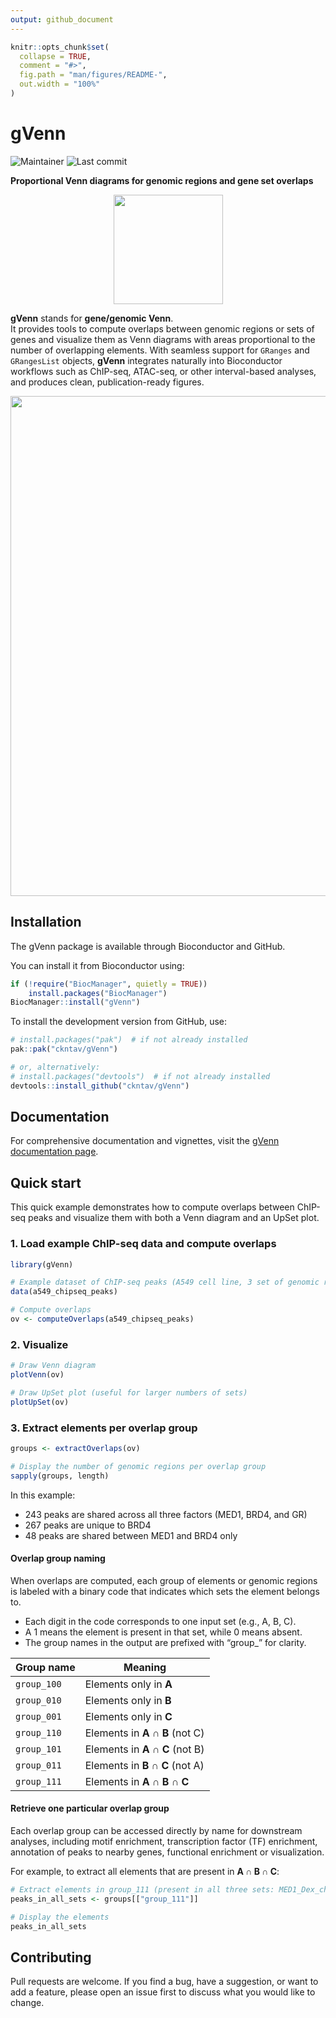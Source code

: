 ```yaml
---
output: github_document
---
```


<!-- README.md is generated from README.Rmd. Please edit that file -->

```r
knitr::opts_chunk$set(
  collapse = TRUE,
  comment = "#>",
  fig.path = "man/figures/README-",
  out.width = "100%"
)
```

# gVenn

![Maintainer](https://img.shields.io/badge/maintainer-ckntav-blue)
![Last commit](https://img.shields.io/github/last-commit/ckntav/gVenn)

**Proportional Venn diagrams for genomic regions and gene set overlaps**

<p align="center">
  <img src="man/figures/gVenn_hex_sticker.png" width="175"/>
</p>

**gVenn** stands for **gene/genomic Venn**.  
It provides tools to compute overlaps between genomic regions or sets of genes
and visualize them as Venn diagrams with areas proportional to the number of 
overlapping elements. With seamless support for `GRanges` and `GRangesList` 
objects, **gVenn** integrates naturally into Bioconductor workflows such as 
ChIP-seq, ATAC-seq, or other interval-based analyses, and produces clean, 
publication-ready figures.

<p align="center">
<img src="man/figures/Tav_graphical_abstract_v3_20251029.png" width="800"/>
</p>

## Installation

The gVenn package is available through Bioconductor and GitHub.

You can install it from Bioconductor using:
```r
if (!require("BiocManager", quietly = TRUE))
    install.packages("BiocManager")
BiocManager::install("gVenn")
```

To install the development version from GitHub, use:

```r
# install.packages("pak")  # if not already installed
pak::pak("ckntav/gVenn")

# or, alternatively:
# install.packages("devtools")  # if not already installed
devtools::install_github("ckntav/gVenn")
```

## Documentation

For comprehensive documentation and vignettes, visit the [gVenn documentation page](https://ckntav.github.io/gVenn/).

## Quick start

This quick example demonstrates how to compute overlaps between ChIP-seq 
peaks and visualize them with both a Venn diagram and an UpSet plot.

### 1. Load example ChIP-seq data and compute overlaps
```r
library(gVenn)

# Example dataset of ChIP-seq peaks (A549 cell line, 3 set of genomic regions)
data(a549_chipseq_peaks)

# Compute overlaps
ov <- computeOverlaps(a549_chipseq_peaks)
```

### 2. Visualize
```r
# Draw Venn diagram
plotVenn(ov)
```

```r
# Draw UpSet plot (useful for larger numbers of sets)
plotUpSet(ov)
```

### 3. Extract elements per overlap group
```r
groups <- extractOverlaps(ov)
```
```r
# Display the number of genomic regions per overlap group
sapply(groups, length)
```

In this example:

 - 243 peaks are shared across all three factors (MED1, BRD4, and GR)
 - 267 peaks are unique to BRD4
 - 48 peaks are shared between MED1 and BRD4 only

#### Overlap group naming
When overlaps are computed, each group of elements or genomic regions is
labeled with a binary code that indicates which sets the element belongs to.

 - Each digit in the code corresponds to one input set (e.g., A, B, C).
 - A 1 means the element is present in that set, while 0 means absent.
 - The group names in the output are prefixed with "group_" for clarity.

<div align="center">
| Group name   | Meaning                       |
|--------------|-------------------------------|
| `group_100`  | Elements only in **A**        |
| `group_010`  | Elements only in **B**        |
| `group_001`  | Elements only in **C**        |
| `group_110`  | Elements in **A ∩ B** (not C) |
| `group_101`  | Elements in **A ∩ C** (not B) |
| `group_011`  | Elements in **B ∩ C** (not A) |
| `group_111`  | Elements in **A ∩ B ∩ C**     |
</div>

#### Retrieve one particular overlap group
Each overlap group can be accessed directly by name for downstream analyses,
including motif enrichment, transcription factor (TF) enrichment, annotation of
peaks to nearby genes, functional enrichment or visualization.

For example, to extract all elements that are present in **A ∩ B ∩ C**:

```r
# Extract elements in group_111 (present in all three sets: MED1_Dex_chr7, BRD4_Dex_chr7, GR_Dex_chr7)
peaks_in_all_sets <- groups[["group_111"]]

# Display the elements
peaks_in_all_sets
```

## Contributing

Pull requests are welcome. If you find a bug, have a suggestion, or want to
add a feature, please open an issue first to discuss what you would like
to change.
